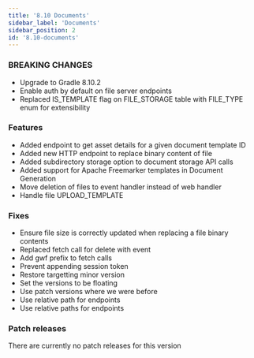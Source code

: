 ```yaml
---
title: '8.10 Documents'
sidebar_label: 'Documents'
sidebar_position: 2
id: '8.10-documents'
---
```


### BREAKING CHANGES

* Upgrade to Gradle 8.10.2
* Enable auth by default on file server endpoints 
* Replaced IS_TEMPLATE flag on FILE_STORAGE table with FILE_TYPE enum for extensibility 

### Features

* Added endpoint to get asset details for a given document template ID 
* Added new HTTP endpoint to replace binary content of file 
* Added subdirectory storage option to document storage API calls 
* Added support for Apache Freemarker templates in Document Generation 
* Move deletion of files to event handler instead of web handler 
* Handle file UPLOAD_TEMPLATE 

### Fixes

* Ensure file size is correctly updated when replacing a file binary contents 
* Replaced fetch call for delete with event 
* Add gwf prefix to fetch calls
* Prevent appending session token 
* Restore targetting minor version 
* Set the versions to be floating 
* Use patch versions where we were before 
* Use relative path for endpoints 
* Use relative paths for endpoints 

### Patch releases

There are currently no patch releases for this version

